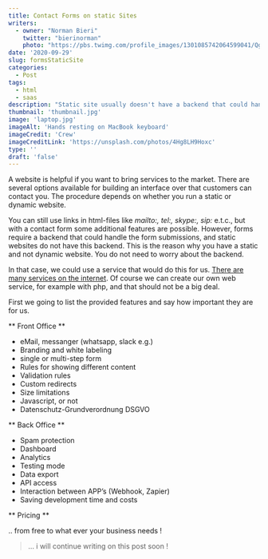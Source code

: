 ```yaml
---
title: Contact Forms on static Sites 
writers:
  - owner: "Norman Bieri"
    twitter: "bierinorman"
    photo: "https://pbs.twimg.com/profile_images/1301085742064599041/QgufA9ab_400x400.jpg"
date: '2020-09-29'
slug: formsStaticSite
categories:
  - Post
tags:
  - html
  - saas
description: "Static site usually doesn't have a backend that could handle the contact form."
thumbnail: 'thumbnail.jpg'
image: 'laptop.jpg'
imageAlt: 'Hands resting on MacBook keyboard'
imageCredit: 'Crew'
imageCreditLink: 'https://unsplash.com/photos/4Hg8LH9Hoxc'
type: ''
draft: 'false'
---
```


A website is helpful if you want to bring services to the market. There are several options available for building an interface over that customers can contact you. The procedure depends on whether you run a static or dynamic website.

You can still use links in html-files like *mailto:, tel:, skype:, sip:* e.t.c., but with a contact form some additional features are possible. However, forms require a backend that could handle the form submissions, and static websites do not have this backend. This is the reason why you have a static and not dynamic website. You do not need to worry about the backend.

In that case, we could use a service that would do this for us. [There are many services on the internet](https://serverless.css-tricks.com/services/forms/). Of course we can create our own web service, for example with php, and that should not be a big deal.

First we going to list the provided features and say how important they are for us.

** Front Office **

  * eMail, messanger (whatsapp, slack e.g.)
  * Branding and white labeling
  * single or multi-step form
  * Rules for showing different content
  * Validation rules
  * Custom redirects
  * Size limitations
  * Javascript, or not
  * Datenschutz-Grundverordnung DSGVO
  
** Back Office **

  * Spam protection
  * Dashboard
  * Analytics
  * Testing mode
  * Data export
  * API access
  * Interaction between APP's (Webhook, Zapier)
  * Saving development time and costs

** Pricing **

.. from free to what ever your business needs !

> ... i will continue writing on this post soon !

